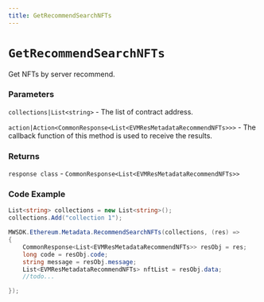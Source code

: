 ```yaml
---
title: GetRecommendSearchNFTs
---
```


# `GetRecommendSearchNFTs`

Get NFTs by server recommend.
### Parameters
`collections|List<string>` - The list of contract address.

`action|Action<CommonResponse<List<EVMResMetadataRecommendNFTs>>>` - The callback function of this method is used to receive the results.

### Returns
`response class` - `CommonResponse<List<EVMResMetadataRecommendNFTs>>`

### Code Example
```csharp
List<string> collections = new List<string>();
collections.Add("collection 1");

MWSDK.Ethereum.Metadata.RecommendSearchNFTs(collections, (res) =>
{
    CommonResponse<List<EVMResMetadataRecommendNFTs>> resObj = res;
    long code = resObj.code;
    string message = resObj.message;
    List<EVMResMetadataRecommendNFTs> nftList = resObj.data;
    //todo...

});
```